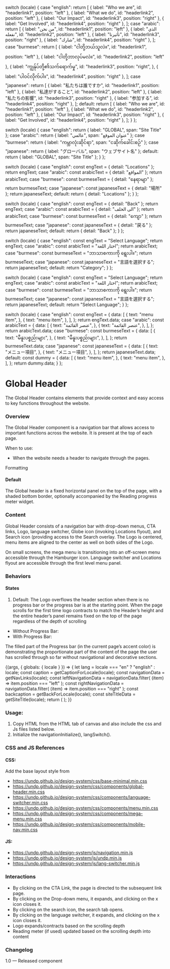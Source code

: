 
  switch (locale) {
    case "english":
      return [
        { label: "Who we are", id: "headerlink1", position: "left" },
        { label: "What we do", id: "headerlink2", position: "left" },
        { label: "Our Impact", id: "headerlink3", position: "right" },
        { label: "Get Involved", id: "headerlink4", position: "right" },
      ];
    case "arabic":
      return [
        { label: "من نحن", id: "headerlink1", position: "left" },
        { label: "الذي نفعله", id: "headerlink2", position: "left" },
        { label: "تأثيرنا", id: "headerlink3", position: "right" },
        { label: "شارك", id: "headerlink4", position: "right" },
      ];
    case "burmese":
      return [
        { label: "ငါတို့ဘယ်သူလဲ။", id: "headerlink1", position: "left" },
        { label: "ငါတို့ဘာလုပ်မလဲ။", id: "headerlink2", position: "left" },
        {
          label: "ကျွန်ုပ်တို့၏သက်ရောက်မှု",
          id: "headerlink3",
          position: "right",
        },
        { label: "ပါဝင်လိုက်ပါ။", id: "headerlink4", position: "right" },
      ];
    case "japanese":
      return [
        { label: "私たちは誰ですか", id: "headerlink1", position: "left" },
        { label: "私達がすること", id: "headerlink2", position: "left" },
        { label: "私たちの影響", id: "headerlink3", position: "right" },
        { label: "参加する", id: "headerlink4", position: "right" },
      ];
    default:
      return [
        { label: "Who we are", id: "headerlink1", position: "left" },
        { label: "What we do", id: "headerlink2", position: "left" },
        { label: "Our Impact", id: "headerlink3", position: "right" },
        { label: "Get Involved", id: "headerlink4", position: "right" },
      ];
  }
};

  switch (locale) {
    case "english":
      return { label: "GLOBAL", span: "Site Title" };
    case "arabic":
      return { label: "عالمي", span: "عنوان الموقع" };
    case "burmese":
      return { label: "ကမ္ဘာလုံးဆိုင်ရာ", span: "ငဆိုက်ခေါင်းစဉ်" };
    case "japanese":
      return { label: "グローバル", span: "ウェブサイト名" };
    default:
      return { label: "GLOBAL", span: "Site Title" };
  }
};

  switch (locale) {
    case "english":
      const engText = { detail: "Locations" };
      return engText;
    case "arabic":
      const arabicText = { detail: "المواقع" };
      return arabicText;
    case "burmese":
      const burmeseText = { detail: "နေရာမျာ" };
      return burmeseText;
    case "japanese":
      const japaneseText = { detail: "場所" };
      return japaneseText;
    default:
      return { detail: "Locations" };
  }
};

  switch (locale) {
    case "english":
      const engText = { detail: "Back" };
      return engText;
    case "arabic":
      const arabicText = { detail: "الى الخلف" };
      return arabicText;
    case "burmese":
      const burmeseText = { detail: "ကျော" };
      return burmeseText;
    case "japanese":
      const japaneseText = { detail: "戻る" };
      return japaneseText;
    default:
      return { detail: "Back" };
  }
};

  switch (locale) {
    case "english":
      const engText = "Select Language";
      return engText;
    case "arabic":
      const arabicText = "اختار اللغة";
      return arabicText;
    case "burmese":
      const burmeseText = "ဘာသာစကားကို ရွေးပါ။";
      return burmeseText;
    case "japanese":
      const japaneseText = "言語を選択する";
      return japaneseText;
    default:
      return "Category";
  }
};

  switch (locale) {
    case "english":
      const engText = "Select Language";
      return engText;
    case "arabic":
      const arabicText = "اختار اللغة";
      return arabicText;
    case "burmese":
      const burmeseText = "ဘာသာစကားကို ရွေးပါ။";
      return burmeseText;
    case "japanese":
      const japaneseText = "言語を選択する";
      return japaneseText;
    default:
      return "Select Language";
  }
};

  switch (locale) {
    case "english":
      const engText = {
        data: [
          {
            text: "menu item",
          },
          {
            text: "menu item",
          },
        ],
      };
      return engText.data;
    case "arabic":
      const arabicText = {
        data: [
          {
            text: "عنصر القائمة",
          },
          {
            text: "عنصر القائمة",
          },
        ],
      };
      return arabicText.data;
    case "burmese":
      const burmeseText = {
        data: [
          {
            text: "မီနူးပစ္စည်းများ",
          },
          {
            text: "မီနူးပစ္စည်းများ",
          },
        ],
      };
      return burmeseText.data;
    case "japanese":
      const japaneseText = {
        data: [
          {
            text: "メニュー項目",
          },
          {
            text: "メニュー項目",
          },
        ],
      };
      return japaneseText.data;
    default:
      const dummy = {
        data: [
          {
            text: "menu item",
          },
          {
            text: "menu item",
          },
        ],
      };
      return dummy.data;
  }
};

<Meta title="Components/Navigation components/Main navigation/Global header" />

<style>
  {`
  iframe {
    min-height: 400px;
  }
  `}
</style>

# Global Header

The Global Header contains elements that provide context and easy access to key functions throughout the website.

### Overview

The Global Header component is a navigation bar that allows access to important functions across the website. It is present at the top of each page.

When to use:

- When the website needs a header to navigate through the pages.

Formatting

#### Default

The Global header is a fixed horizontal panel on the top of the page, with a shaded bottom border, optionally accompanied by the Reading progress meter widget.

### Content

Global Header consists of a navigation bar with drop-down menus, CTA links, Logo, language switcher, Globe icon (invoking Locations flyout), and Search icon (providing access to the Search overlay. The Logo is centered, menu items are aligned to the center as well on both sides of the Logo.

On small screens, the mega menu is transitioning into an off-screen menu accessible through the Hamburger icon. Language switcher and Locations flyout are accessible through the first level menu panel.

### Behaviors

#### States

1. Default: The Logo overflows the header section when there is no progress bar or the progress bar is at the starting point. When the page scrolls for the first time logo contracts to match the Header’s height and the entire header’s panel remains fixed on the top of the page regardless of the depth of scrolling

- Without Progress Bar:
- With Progress Bar:

The filled part of the Progress bar (in the current page’s accent color) is demonstrating the proportionate part of the content of the page the user has scrolled through so far without navigational and decorative sections.

<Canvas>
  <Story
    name="Global header"
    parameters={{
      layout: "fullscreen",
      docs: {
        story: {
          inline: false,
          iframeHeight: "100%",
        },
      },
      chromatic: { viewports: process.env.CHROMATIC_VIEWPORTS },
    }}
  >
    {(args, { globals: { locale } }) => {
      let lang = locale === "en" ? "english" : locale;
      const caption = getCaptionForLocale(locale);
      const navigationData = getNavLinks(locale);
      const leftNavigationData = navigationData.filter(
        (item) => item.position === "left"
      );
      const rightNavigationData = navigationData.filter(
        (item) => item.position === "right"
      );
      const backcaption = getBackForLocale(locale);
      const siteTitleData = getSiteTitle(locale);
      return (
        <GlobalHeader
          siteTitleData={siteTitleData}
          backcaption={backcaption}
          locale={locale}
          leftNavigationData={leftNavigationData}
          navigationData={navigationData}
          rightNavigationData={rightNavigationData}
          menuData={menuData(locale)}
          languageswitcherData={Languageswitcher(locale)}
          text={caption}
          locationData={getLocationDataForLocale(locale)}
          langSelect={getSelectlanguage(locale)}
        ></GlobalHeader>
      );
    }}
  </Story>
</Canvas>

### Usage:

1. Copy HTML from the HTML tab of canvas and also include the css and Js files listed below.
2. Initialize the navigationInitialize(), langSwitch().

### CSS and JS References

#### CSS:

Add the base layout style from

- https://undp.github.io/design-system/css/base-minimal.min.css
- https://undp.github.io/design-system/css/components/global-header.min.css
- https://undp.github.io/design-system/css/components/language-switcher.min.css
- https://undp.github.io/design-system/css/components/menu.min.css
- https://undp.github.io/design-system/css/components/mega-menu.min.css
- https://undp.github.io/design-system/css/components/mobile-nav.min.css

#### JS:

- https://undp.github.io/design-system/js/navigation.min.js
- https://undp.github.io/design-system/js/undp.min.js
- https://undp.github.io/design-system/js/lang-switcher.min.js

### Interactions

- By clicking on the CTA Link, the page is directed to the subsequent link page.
- By clicking on the Drop-down menu, it expands, and clicking on the x icon closes it.
- By clicking on the search icon, the search tab opens.
- By clicking on the language switcher, it expands, and clicking on the x icon closes it.
- Logo expands/contracts based on the scrolling depth
- Reading meter (if used) updated based on the scrolling depth into content

### Changelog

1.0 — Released component
